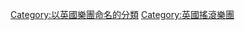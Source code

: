 {{Cat main|齊柏林飛船 (樂團)}}
{{Commons cat|Led Zeppelin}}

{{DEFAULTSORT:Led Zeppelin}}
[[Category:以英國樂團命名的分類|Category:以英國樂團命名的分類]]
[[Category:英國搖滾樂團|Category:英國搖滾樂團]]